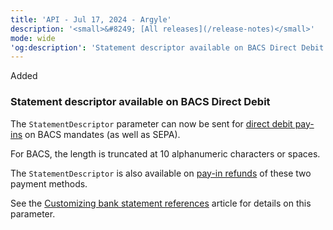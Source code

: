 ```yaml
---
title: 'API - Jul 17, 2024 - Argyle'  
description: '<small>&#8249; [All releases](/release-notes)</small>'  
mode: wide  
'og:description': 'Statement descriptor available on BACS Direct Debit'
---
```

<div class="release-notes-page">

<div class="pill pill-green">Added</div> 
  
### Statement descriptor available on BACS Direct Debit

The `StatementDescriptor` parameter can now be sent for <a href="/api-reference/direct-debit-payins/create-direct-debit-payin">direct debit pay-ins</a> on BACS mandates (as well as SEPA). 

For BACS, the length is truncated at 10 alphanumeric characters or spaces.

The `StatementDescriptor` is also available on <a href="/api-reference/refunds/create-refund-payin">pay-in refunds</a> of these two payment methods.

See the <a href="/bank-statements">Customizing bank statement references</a> article for details on this parameter.

</div>